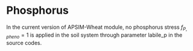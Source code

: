 # Phosphorus {#Phosphorus-stress}


In the current version of APSIM-Wheat module, no phosphorus stress
$f_{P,\,pheno}=1$ is applied in the soil system through parameter
labile_p in the source codes.

